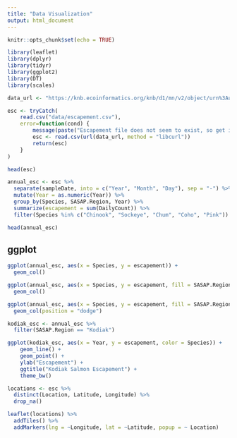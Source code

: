 ```yaml
---
title: "Data Visualization"
output: html_document
---
```


```r
knitr::opts_chunk$set(echo = TRUE)
```

```r
library(leaflet)
library(dplyr)
library(tidyr)
library(ggplot2)
library(DT)
library(scales)
```

```r
data_url <- "https://knb.ecoinformatics.org/knb/d1/mn/v2/object/urn%3Auuid%3Af119a05b-bbe7-4aea-93c6-85434dcb1c5e"

esc <- tryCatch(
    read.csv("data/escapement.csv"),
    error=function(cond) {
        message(paste("Escapement file does not seem to exist, so get it from the KNB."))
        esc <- read.csv(url(data_url, method = "libcurl"))
        return(esc)
    }
)

head(esc)
```
```r
annual_esc <- esc %>% 
  separate(sampleDate, into = c("Year", "Month", "Day"), sep = "-") %>%
  mutate(Year = as.numeric(Year)) %>% 
  group_by(Species, SASAP.Region, Year) %>% 
  summarize(escapement = sum(DailyCount)) %>% 
  filter(Species %in% c("Chinook", "Sockeye", "Chum", "Coho", "Pink"))

head(annual_esc)
```
## ggplot

```r
ggplot(annual_esc, aes(x = Species, y = escapement)) +
  geom_col()
```

```r
ggplot(annual_esc, aes(x = Species, y = escapement, fill = SASAP.Region)) +
  geom_col()
```


```r
ggplot(annual_esc, aes(x = Species, y = escapement, fill = SASAP.Region)) +
  geom_col(position = "dodge")
```
```r
kodiak_esc <- annual_esc %>% 
  filter(SASAP.Region == "Kodiak")
```

```r
ggplot(kodiak_esc, aes(x = Year, y = escapement, color = Species)) + 
    geom_line() +
    geom_point() +
    ylab("Escapement") +
    ggtitle("Kodiak Salmon Escapement") +
    theme_bw()
```

```r
locations <- esc %>% 
  distinct(Location, Latitude, Longitude) %>% 
  drop_na()
```


```r
leaflet(locations) %>% 
  addTiles() %>% 
  addMarkers(lng = ~Longitude, lat = ~Latitude, popup = ~ Location)
```

